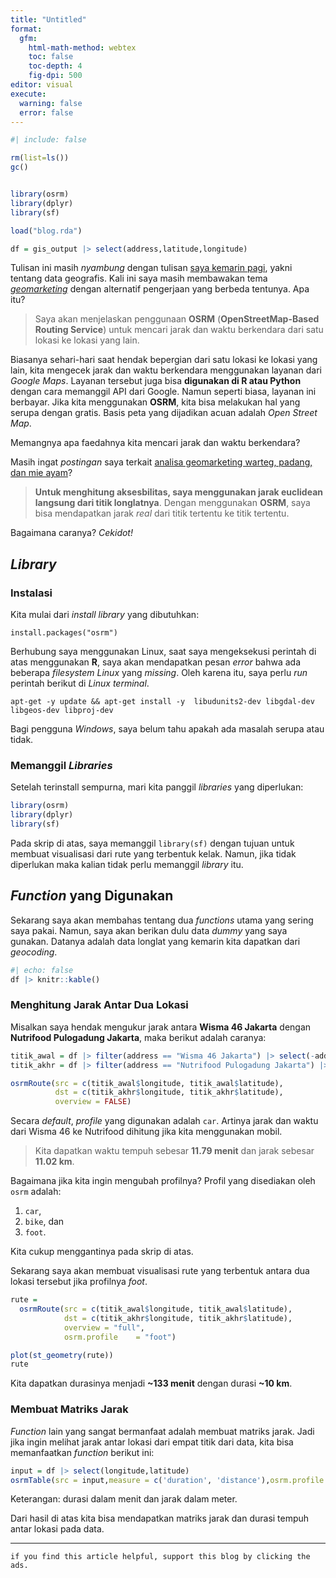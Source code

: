 ```yaml
---
title: "Untitled"
format: 
  gfm:
    html-math-method: webtex
    toc: false
    toc-depth: 4
    fig-dpi: 500
editor: visual
execute:
  warning: false
  error: false
---
```


```r
#| include: false

rm(list=ls())
gc()


library(osrm) 
library(dplyr)
library(sf)

load("blog.rda")

df = gis_output |> select(address,latitude,longitude)
```


Tulisan ini masih _nyambung_ dengan tulisan [saya kemarin pagi](https://ikanx101.com/blog/tidy-geocoding/), yakni tentang data geografis. Kali ini saya masih membawakan tema [_geomarketing_](https://ikanx101.com/tags/#geomarketing) dengan alternatif pengerjaan yang berbeda tentunya. Apa itu?

> Saya akan menjelaskan penggunaan __OSRM__ (__OpenStreetMap-Based Routing Service__) untuk mencari jarak dan waktu berkendara dari satu lokasi ke lokasi yang lain.

Biasanya sehari-hari saat hendak bepergian dari satu lokasi ke lokasi yang lain, kita mengecek jarak dan waktu berkendara menggunakan layanan dari _Google Maps_. Layanan tersebut juga bisa __digunakan di R atau Python__ dengan cara memanggil API dari Google. Namun seperti biasa, layanan ini berbayar. Jika kita menggunakan __OSRM__, kita bisa melakukan hal yang serupa dengan gratis. Basis peta yang dijadikan acuan adalah _Open Street Map_.

Memangnya apa faedahnya kita mencari jarak dan waktu berkendara?

Masih ingat _postingan_ saya terkait [analisa geomarketing warteg, padang, dan mie ayam](https://ikanx101.com/blog/geomkt-bks/)?

> __Untuk menghitung aksesbilitas, saya menggunakan jarak euclidean langsung dari titik longlatnya__. Dengan menggunakan __OSRM__, saya bisa mendapatkan jarak _real_ dari titik tertentu ke titik tertentu.


Bagaimana caranya? _Cekidot!_

## _Library_

### Instalasi

Kita mulai dari _install library_ yang dibutuhkan:

```
install.packages("osrm")
```

Berhubung saya menggunakan Linux, saat saya mengeksekusi perintah di atas menggunakan __R__, saya akan mendapatkan pesan _error_ bahwa ada beberapa _filesystem Linux_ yang _missing_. Oleh karena itu, saya perlu _run_ perintah berikut di _Linux terminal_.

```
apt-get -y update && apt-get install -y  libudunits2-dev libgdal-dev libgeos-dev libproj-dev
```

Bagi pengguna _Windows_, saya belum tahu apakah ada masalah serupa atau tidak.

### Memanggil _Libraries_

Setelah terinstall sempurna, mari kita panggil _libraries_ yang diperlukan:

```r
library(osrm) 
library(dplyr)
library(sf)
```

Pada skrip di atas, saya memanggil `library(sf)` dengan tujuan untuk membuat visualisasi dari rute yang terbentuk kelak. Namun, jika tidak diperlukan maka kalian tidak perlu memanggil _library_ itu.

## _Function_ yang Digunakan

Sekarang saya akan membahas tentang dua _functions_ utama yang sering saya pakai. Namun, saya akan berikan dulu data _dummy_ yang saya gunakan. Datanya adalah data longlat yang kemarin kita dapatkan dari _geocoding_.

```r
#| echo: false
df |> knitr::kable()
```


### Menghitung Jarak Antar Dua Lokasi

Misalkan saya hendak mengukur jarak antara __Wisma 46 Jakarta__ dengan __Nutrifood Pulogadung Jakarta__, maka berikut adalah caranya:

```r
titik_awal = df |> filter(address == "Wisma 46 Jakarta") |> select(-address)
titik_akhr = df |> filter(address == "Nutrifood Pulogadung Jakarta") |> select(-address)

osrmRoute(src = c(titik_awal$longitude, titik_awal$latitude),
          dst = c(titik_akhr$longitude, titik_akhr$latitude),
          overview = FALSE)

```

Secara _default_, _profile_ yang digunakan adalah `car`. Artinya jarak dan waktu dari Wisma 46 ke Nutrifood dihitung jika kita menggunakan mobil.

> Kita dapatkan waktu tempuh sebesar __11.79 menit__ dan jarak sebesar __11.02 km__.

Bagaimana jika kita ingin mengubah profilnya? Profil yang disediakan oleh `osrm` adalah:

1. `car`,
1. `bike`, dan 
1. `foot`.

Kita cukup menggantinya pada skrip di atas.

Sekarang saya akan membuat visualisasi rute yang terbentuk antara dua lokasi tersebut jika profilnya _foot_.

```r
rute = 
  osrmRoute(src = c(titik_awal$longitude, titik_awal$latitude),
            dst = c(titik_akhr$longitude, titik_akhr$latitude),
            overview = "full",
            osrm.profile	= "foot")

plot(st_geometry(rute))
rute
```

Kita dapatkan durasinya menjadi __~133 menit__ dengan durasi __~10 km__.


### Membuat Matriks Jarak

_Function_ lain yang sangat bermanfaat adalah membuat matriks jarak. Jadi jika ingin melihat jarak antar lokasi dari empat titik dari data, kita bisa memanfaatkan _function_ berikut ini:

```r
input = df |> select(longitude,latitude)
osrmTable(src = input,measure = c('duration', 'distance'),osrm.profile = "bike")

```

Keterangan: durasi dalam menit dan jarak dalam meter.

Dari hasil di atas kita bisa mendapatkan matriks jarak dan durasi tempuh antar lokasi pada data.

---

`if you find this article helpful, support this blog by clicking the ads.`
